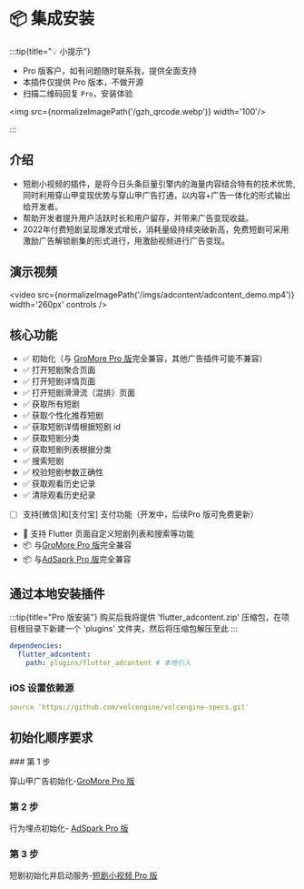 
# 📦 集成安装

:::tip{title="💡 小提示"}

 - Pro 版客户，如有问题随时联系我，提供全面支持
 - 本插件仅提供 Pro 版本，不做开源
 - 扫描二维码回复 `Pro`，安装体验

<img src={normalizeImagePath('/gzh_qrcode.webp')} width='100'/>

:::

## 介绍

- 短剧小视频的插件，是将今日头条巨量引擎内的海量内容结合特有的技术优势,同时利用穿山甲变现优势与穿山甲广告打通，以内容+广告一体化的形式输出给开发者。
- 帮助开发者提升用户活跃时长和用户留存，并带来广告变现收益。
- 2022年付费短剧呈现爆发式增长，消耗量级持续突破新高，免费短剧可采用激励广告解锁剧集的形式进行，用激励视频进行广告变现。

## 演示视频

<video src={normalizeImagePath('/imgs/adcontent/adcontent_demo.mp4')}  width='260px' controls />


## 核心功能
- ✅ 初始化（与 [GroMore Pro 版](start/guide/gromore/install)完全兼容，其他广告插件可能不兼容）
- ✅ 打开短剧聚合页面
- ✅ 打开短剧详情页面
- ✅ 打开短剧滑滑流（混排）页面
- ✅ 获取所有短剧
- ✅ 获取个性化推荐短剧
- ✅ 获取短剧详情根据短剧 id 
- ✅ 获取短剧分类
- ✅ 获取短剧列表根据分类
- ✅ 搜索短剧
- ✅ 校验短剧参数正确性
- ✅ 获取观看历史记录
- ✅ 清除观看历史纪录
- [ ] 支持[微信]和[支付宝] 支付功能（开发中，后续Pro 版可免费更新）

- 📱 支持 Flutter 页面自定义短剧列表和搜索等功能
- 📦 与[GroMore Pro 版](start/guide/gromore/install)完全兼容
- 📦 与[AdSaprk Pro 版](start/guide/adspark/install)完全兼容



## 通过本地安装插件

:::tip{title="Pro 版安装"}
购买后我将提供 'flutter_adcontent.zip' 压缩包，在项目根目录下新建一个 'plugins' 文件夹，然后将压缩包解压至此
:::

```yaml title="pubspec.yaml"
dependencies:
  flutter_adcontent:
    path: plugins/flutter_adcontent # 本地引入
```

### iOS 设置依赖源

```yaml title="ios/Podfile"
source 'https://github.com/volcengine/volcengine-specs.git'
```

## 初始化顺序要求

<Steps>
  ### 第 1 步

  穿山甲广告初始化-[GroMore Pro 版](start/guide/gromore/install)

  ### 第 2 步

  行为埋点初始化- [AdSpark Pro 版](start/guide/adspark/install)

  ### 第 3 步

  短剧初始化并启动服务-[短剧小视频 Pro 版](/start/guide/adcontent/install)
</Steps>